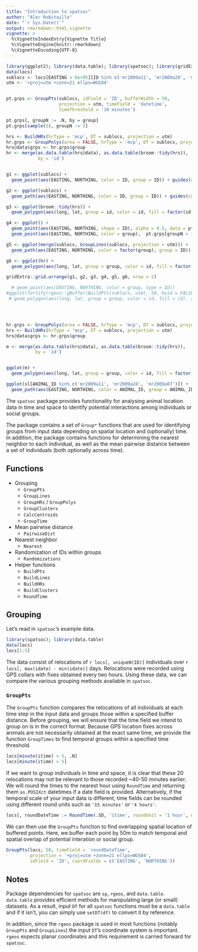 ```yaml
---
title: "Introduction to spatsoc"
author: "Alec Robitaille"
date: "`r Sys.Date()`"
output: rmarkdown::html_vignette
vignette: >
  %\VignetteIndexEntry{Vignette Title}
  %\VignetteEngine{knitr::rmarkdown}
  %\VignetteEncoding{UTF-8}
---
```


```r
library(ggplot2); library(data.table); library(spatsoc); library(gridExtra)
data(locs)
sublocs <- locs[EASTING > 6e+05][ID %in% c('mr2009a11', 'mr2009a28', 'mr2009a07')]#,
utm <- '+proj=utm +zone=21 ellps=WGS84'


pt.grps <- GroupPts(sublocs, idField = 'ID', bufferWidth = 50, 
                    projection = utm, timeField = 'datetime', 
                    timeThreshold = '10 minutes')

pt.grps[, groupN := .N, by = group]
pt.grps[sample(5), groupN := 2]

hrs <- BuildHRs(hrType = 'mcp', DT = sublocs, projection = utm)
hr.grps <- GroupPolys(area = FALSE, hrType = 'mcp', DT = sublocs, projection = utm)
hrs@data$grps <- hr.grps$group
hr <- merge(as.data.table(hrs@data), as.data.table(broom::tidy(hrs)),
            by = 'id')


g1 <- ggplot(sublocs) + 
  geom_point(aes(EASTING, NORTHING, color = ID, group = ID)) + guides(color = FALSE)

g2 <- ggplot(sublocs) + 
  geom_path(aes(EASTING, NORTHING, color = ID, group = ID)) + guides(color = FALSE)

g3 <- ggplot(broom::tidy(hrs)) + 
  geom_polygon(aes(long, lat, group = id, color = id, fill = factor(id)), alpha = 0.4) #+ labs(fill = 'Group', color = 'ID'))

g4 <- ggplot() + 
  geom_point(aes(EASTING, NORTHING, shape = ID), alpha = 0.5, data = pt.grps) + scale_shape_manual(values = c(21, 22, 23)) + 
  geom_point(aes(EASTING, NORTHING, color = group),  pt.grps[groupN > 1]) 

g5 <- ggplot(merge(sublocs, GroupLines(sublocs, projection = utm))) + 
  geom_path(aes(EASTING, NORTHING, color = factor(group), group = ID)) + labs(color = 'Group')

g6 <- ggplot(hr) + 
  geom_polygon(aes(long, lat, group = group, color = id, fill = factor(grps)), alpha = 0.4) + labs(fill = 'Group', color = 'ID')

gridExtra::grid.arrange(g1, g2, g3, g4, g5, g6, nrow = 2)

```


```r
  # geom_point(aes(EASTING, NORTHING, color = group, type = ID))
#ggplot(fortify(rgeos::gBuffer(BuildPts(sublocs, utm), 50, byid = FALSE))) + 
 # geom_polygon(aes(long, lat, group = group, color = id, fill = id), alpha = 0.2)# +




hr.grps <- GroupPolys(area = FALSE, hrType = 'mcp', DT = sublocs, projection = utm)
hrs <- BuildHRs(hrType = 'mcp', DT = sublocs, projection = utm)
hrs@data$grps <- hr.grps$group

m <- merge(as.data.table(hrs@data), as.data.table(broom::tidy(hrs)),
           by = 'id')


ggplot(m) + 
  geom_polygon(aes(long, lat, group = group, color = id, fill = factor(grps)), alpha = 0.4) + labs(fill = 'Group', color = 'ID')
```

```r
ggplot(sl[ANIMAL_ID %in% c('mr2009a11', 'mr2009a28', 'mr2009a07')]) + 
  geom_path(aes(EASTING, NORTHING, color = ANIMAL_ID, group = ANIMAL_ID))
```







The `spatsoc` package provides functionality for analysing animal location data in time and space to identify potential interactions among individuals or social groups. 

The package contains a set of `Group*` functions that are used for identifying groups from input data depending on spatial location and (optionally) time. In addition, the package contains functions for determining the nearest neighbor to each individual, as well as the mean pairwise distance between a set of individuals (both optionally across time). 

## Functions
* Grouping 
    * `GroupPts`  
    * `GroupLines`  
    * `GroupHRs` / `GroupPolys` 
    * `GroupClusters` 
    * `CalcCentroids`
    * `GroupTime`
   
* Mean pairwise distance
    * `PairwiseDist`

* Nearest neighbor
    * `Nearest`

* Randomization of IDs within groups
    * `Randomizations`
    
* Helper functions
    * `BuildPts`
    * `BuildLines`
    * `BuildHRs`
    * `BuildClusters`
    * `RoundTime`

## Grouping
Let's read in `spatsoc`'s example data.

```r
library(spatsoc); library(data.table)
data(locs)
locs[1:5]
```

<!-- note this input/example data is just for now.. -->
The data consist of relocations of `r locs[, uniqueN(ID)]` individuals over `r locs[, max(idate) - min(idate)]` days. Relocations were recorded using GPS collars with fixes obtained every two hours. Using these data, we can compare the various grouping methods available in `spatsoc`. 

### `GroupPts`
The `GroupPts` function compares the relocations of all individuals at each time step in the input data and groups those within a specified buffer distance. 
Before grouping, we will ensure that the time field we intend to group on is in the correct format. Because GPS location fixes across animals are not 
necessarily obtained at the exact same time, we provide the function `GroupTimes` to find temporal groups within a specified time threshold. 

<!-- all below needs updating since GroupTimes replaces RoundTime -->

```r
locs[minute(itime) > 5, .N]
locs[minute(itime) > 5]
```

If we want to group individuals in time and space, it is clear that these 20 relocations may not be relevant to those recorded ~40-50 minutes earlier. We will round the times to the nearest hour using `RoundTime` and returning them `as.POSIXct` datetimes if a date field is provided. Alternatively, if the temporal scale of your input data is different, time fields can be rounded using different round units such as `'15 minutes'` or `'4 hours'`. <!-- for example this time -->

```r
locs[, roundDateTime := RoundTime(.SD, 'itime', roundUnit = '1 hour', dateField = 'idate')]
```

<!-- Finally, the data preparation is complete by using the grouppts to call helper function
above roundtime to group times to on nearest hour-->

We can then use the `GroupPts` function to find overlapping spatial location of buffered points. Here, we buffer each point by 50m to match temporal and spatial overlap of potential interation or social group.  

```r
GroupPts(locs, 50, timeField = 'roundDateTime', 
         projection = '+proj=utm +zone=21 ellps=WGS84', 
         idField = 'ID', coordFields = c('EASTING', 'NORTHING'))

```


<!-- ?QW when would best period be for social interactions -->
<!---
The basic methodology is as follows:

1. Group locations by overlapping or matching time. 
1. Group locations 
1. *Optionally* round time fields.
-->
## Notes
Package dependencies for `spatsoc` are <!-- list all and note details --> `sp`, `rgeos`, and `data.table`. `data.table` provides efficient methods for manipulating large (or small) datasets. As a result, input `DT` for all `spatsoc` functions must be a `data.table` and if it isn't, you can simply use `setDT(df)` to convert it by reference. 

In addition, since the `rgeos` package is used in most functions (notably `GroupPts` and `GroupLines`) the input `DT`'s coordinate system is important. `rgeos` expects planar coordinates and this requirement is carried forward for `spatsoc`. 
